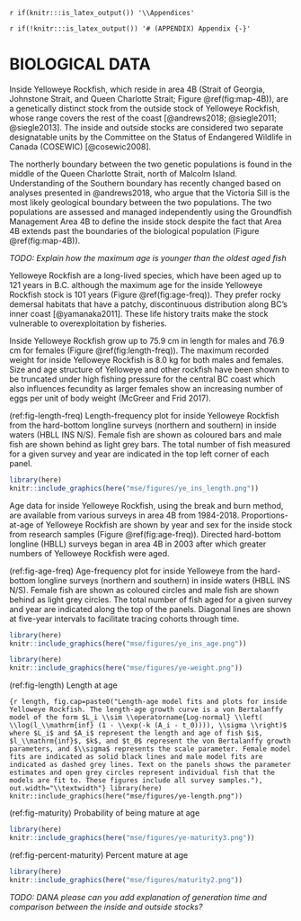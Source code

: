 \newpage

`r if(knitr:::is_latex_output()) '\\Appendices'`

`r if(!knitr:::is_latex_output()) '# (APPENDIX) Appendix {-}'`

# BIOLOGICAL DATA {#app:biological-data}

Inside Yelloweye Rockfish, which reside in area 4B (Strait of Georgia, Johnstone Strait, and Queen Charlotte Strait; Figure \@ref(fig:map-4B)), are a genetically distinct stock from the outside stock of Yelloweye Rockfish, whose range covers the rest of the coast [@andrews2018; @siegle2011; @siegle2013].  The inside and outside stocks are considered two separate designatable units by the Committee on the Status of Endangered Wildlife in Canada (COSEWIC) [@cosewic2008].

The northerly boundary between the two genetic populations is found in the middle of the Queen Charlotte Strait, north of Malcolm Island.
Understanding of the Southern boundary has recently changed based on analyses presented in @andrews2018, who argue that the Victoria Sill is the most likely geological boundary between the two populations.
The two populations are assessed and managed independently using the Groundfish Management Area 4B to define the inside stock despite the fact that Area 4B extends past the boundaries of the biological population (Figure \@ref(fig:map-4B)).

*TODO: Explain how the maximum age is younger than the oldest aged fish*

Yelloweye Rockfish are a long-lived species, which have been aged up to 121 years in B.C. although the maximum age for the inside Yelloweye Rockfish stock is 101 years (Figure \@ref(fig:age-freq)).
They prefer rocky demersal habitats that have a patchy, discontinuous distribution along BC's inner coast [@yamanaka2011]. 
These life history traits make the stock vulnerable to overexploitation by fisheries.

Inside Yelloweye Rockfish grow up to 75.9 cm in length for males and 76.9 cm for females (Figure \@ref(fig:length-freq)). The maximum recorded weight for inside Yelloweye Rockfish is 8.0 kg for both males and females. Size and age structure of Yelloweye and other rockfish have been shown to be truncated under high fishing pressure for the central BC coast which also influences fecundity as larger females show an increasing number of eggs per unit of body weight (McGreer and Frid 2017).

(ref:fig-length-freq) Length-frequency plot for inside Yelloweye Rockfish from the hard-bottom 
longline surveys (northern and southern) in inside waters (HBLL INS N/S). Female fish are shown as coloured bars and male fish are shown behind as light grey bars. The total number of fish measured for a given survey and year are indicated in the top left corner of each panel.

```r
library(here)
knitr::include_graphics(here("mse/figures/ye_ins_length.png"))
```

Age data for inside Yelloweye Rockfish, using the break and burn method, are available from various surveys in area 4B from 1984-2018. Proportions-at-age of Yelloweye Rockfish are shown by year and sex for the inside stock from research samples (Figure \@ref(fig:age-freq)). Directed hard-bottom longline (HBLL) surveys began in area 4B in 2003 after which greater numbers of Yelloweye Rockfish were aged.

(ref:fig-age-freq) Age-frequency plot for inside Yelloweye from the hard-bottom 
longline surveys (northern and southern) in inside waters (HBLL INS N/S). 
Female fish are shown as coloured circles and male fish are shown behind as light grey
circles. The total number of fish aged for a given survey and year are indicated
along the top of the panels. Diagonal lines are shown at five-year intervals to
facilitate tracing cohorts through time.

```r
library(here)
knitr::include_graphics(here("mse/figures/ye_ins_age.png"))
```

\clearpage


```r
library(here)
knitr::include_graphics(here("mse/figures/ye-weight.png"))
```

\clearpage

(ref:fig-length) 
Length at age

```{r length, fig.cap=paste0("Length-age model fits and plots for inside Yelloweye Rockfish. The length-age growth curve is a von Bertalanffy model of the form $L_i \\sim \\operatorname{Log-normal} \\left( \\log(l_\\mathrm{inf} (1 - \\exp(-k (A_i - t_0)))), \\sigma \\right)$ where $L_i$ and $A_i$ represent the length and age of fish $i$, $l_\\mathrm{inf}$, $k$, and $t_0$ represent the von Bertalanffy growth parameters, and $\\sigma$ represents the scale parameter. Female model fits are indicated as solid black lines and male model fits are indicated as dashed grey lines. Text on the panels shows the parameter estimates and open grey circles represent individual fish that the models are fit to. These figures include all survey samples."), out.width="\\textwidth"}
library(here)
knitr::include_graphics(here("mse/figures/ye-length.png"))
```


\clearpage


(ref:fig-maturity)
Probability of being mature at age

```r
library(here)
knitr::include_graphics(here("mse/figures/ye-maturity3.png"))
```

\clearpage


(ref:fig-percent-maturity)
Percent mature at age 

```r
library(here)
knitr::include_graphics(here("mse/figures/maturity2.png"))
```

\clearpage

*TODO: DANA please can you add explanation of generation time and comparison between the inside and outside stocks?*

